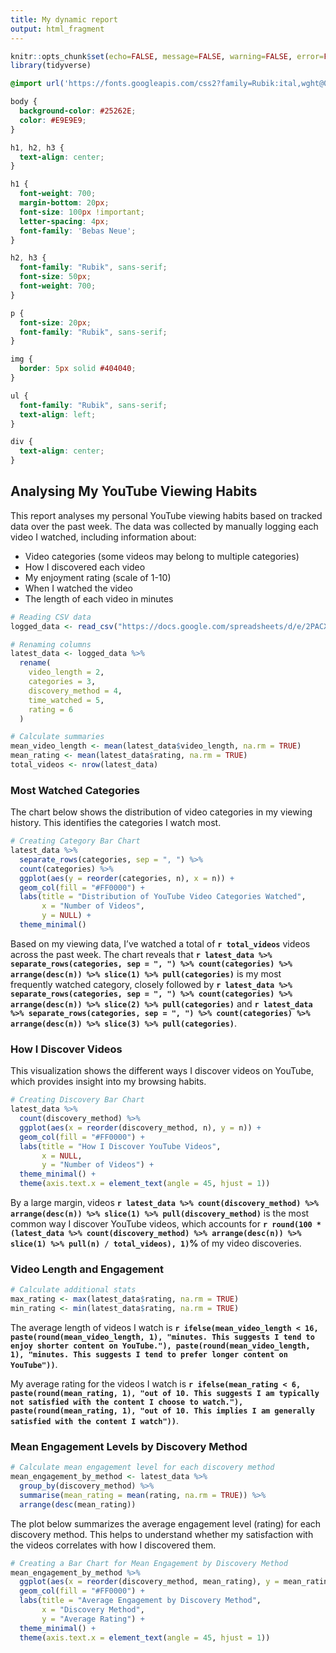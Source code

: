 ```yaml
---
title: My dynamic report
output: html_fragment
---
```


```r
knitr::opts_chunk$set(echo=FALSE, message=FALSE, warning=FALSE, error=FALSE)
library(tidyverse)

```

```css
@import url('https://fonts.googleapis.com/css2?family=Rubik:ital,wght@0,300..900;1,300..900&display=swap');

body {
  background-color: #25262E;
  color: #E9E9E9;
}

h1, h2, h3 {
  text-align: center;
}

h1 {
  font-weight: 700;
  margin-bottom: 20px;
  font-size: 100px !important;
  letter-spacing: 4px;
  font-family: 'Bebas Neue';
}

h2, h3 {
  font-family: "Rubik", sans-serif;
  font-size: 50px;
  font-weight: 700;
}

p {
  font-size: 20px;
  font-family: "Rubik", sans-serif;
}

img {
  border: 5px solid #404040;
}

ul {
  font-family: "Rubik", sans-serif;
  text-align: left;
}

div {
  text-align: center;
}
```

## Analysing My YouTube Viewing Habits

This report analyses my personal YouTube viewing habits based on tracked data over the past week. The data was collected by manually logging each video I watched, including information about:

- Video categories (some videos may belong to multiple categories)
- How I discovered each video
- My enjoyment rating (scale of 1-10)
- When I watched the video
- The length of each video in minutes

```r
# Reading CSV data
logged_data <- read_csv("https://docs.google.com/spreadsheets/d/e/2PACX-1vSBvWeoajBgTZ_JLkowqy5_j4VMGj0l6JjPTL9LtB1vRjQgFvIeVBNUMscVXEOFffUA3uNZwBboVTm-/pub?output=csv")

# Renaming columns 
latest_data <- logged_data %>%
  rename(
    video_length = 2,
    categories = 3,
    discovery_method = 4,
    time_watched = 5,
    rating = 6
  )

# Calculate summaries
mean_video_length <- mean(latest_data$video_length, na.rm = TRUE)
mean_rating <- mean(latest_data$rating, na.rm = TRUE)
total_videos <- nrow(latest_data)
```

### Most Watched Categories

The chart below shows the distribution of video categories in my viewing history. This identifies the categories I watch most.

```r
# Creating Category Bar Chart
latest_data %>%
  separate_rows(categories, sep = ", ") %>%
  count(categories) %>%
  ggplot(aes(y = reorder(categories, n), x = n)) +
  geom_col(fill = "#FF0000") +
  labs(title = "Distribution of YouTube Video Categories Watched", 
       x = "Number of Videos", 
       y = NULL) +
  theme_minimal()
```

Based on my viewing data, I've watched a total of **`r total_videos`** videos across the past week. The chart reveals that **`r latest_data %>% separate_rows(categories, sep = ", ") %>% count(categories) %>% arrange(desc(n)) %>% slice(1) %>% pull(categories)`** is my most frequently watched category, closely followed by **`r latest_data %>% separate_rows(categories, sep = ", ") %>% count(categories) %>% arrange(desc(n)) %>% slice(2) %>% pull(categories)`** and **`r latest_data %>% separate_rows(categories, sep = ", ") %>% count(categories) %>% arrange(desc(n)) %>% slice(3) %>% pull(categories)`**.

### How I Discover Videos

This visualization shows the different ways I discover videos on YouTube, which provides insight into my browsing habits.

```r
# Creating Discovery Bar Chart
latest_data %>%
  count(discovery_method) %>%
  ggplot(aes(x = reorder(discovery_method, n), y = n)) +
  geom_col(fill = "#FF0000") +
  labs(title = "How I Discover YouTube Videos", 
       x = NULL, 
       y = "Number of Videos") +
  theme_minimal() +
  theme(axis.text.x = element_text(angle = 45, hjust = 1))
```

By a large margin, videos **`r latest_data %>% count(discovery_method) %>% arrange(desc(n)) %>% slice(1) %>% pull(discovery_method)`** is the most common way I discover YouTube videos, which accounts for **`r round(100 * (latest_data %>% count(discovery_method) %>% arrange(desc(n)) %>% slice(1) %>% pull(n) / total_videos), 1)`%** of my video discoveries.

### Video Length and Engagement

```r
# Calculate additional stats
max_rating <- max(latest_data$rating, na.rm = TRUE)
min_rating <- min(latest_data$rating, na.rm = TRUE)
```

The average length of videos I watch is **`r ifelse(mean_video_length < 16, paste(round(mean_video_length, 1), "minutes. This suggests I tend to enjoy shorter content on YouTube."), paste(round(mean_video_length, 1), "minutes. This suggests I tend to prefer longer content on YouTube"))`**.

My average rating for the videos I watch is **`r ifelse(mean_rating < 6, paste(round(mean_rating, 1), "out of 10. This suggests I am typically not satisfied with the content I choose to watch."), paste(round(mean_rating, 1), "out of 10. This implies I am generally satisfied with the content I watch"))`**.

### Mean Engagement Levels by Discovery Method

```r
# Calculate mean engagement level for each discovery method
mean_engagement_by_method <- latest_data %>%
  group_by(discovery_method) %>%
  summarise(mean_rating = mean(rating, na.rm = TRUE)) %>%
  arrange(desc(mean_rating))
```

The plot below summarizes the average engagement level (rating) for each discovery method. This helps to understand whether my satisfaction with the videos correlates with how I discovered them.

```r
# Creating a Bar Chart for Mean Engagement by Discovery Method
mean_engagement_by_method %>%
  ggplot(aes(x = reorder(discovery_method, mean_rating), y = mean_rating)) +
  geom_col(fill = "#FF0000") +
  labs(title = "Average Engagement by Discovery Method", 
       x = "Discovery Method", 
       y = "Average Rating") +
  theme_minimal() +
  theme(axis.text.x = element_text(angle = 45, hjust = 1))
```


